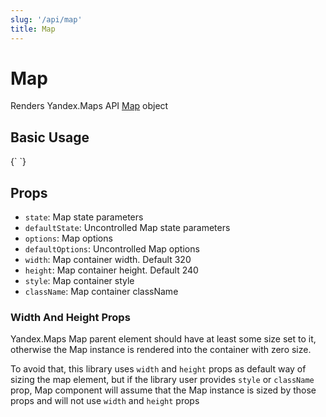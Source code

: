 ```yaml
---
slug: '/api/map'
title: Map
---
```



# Map

Renders Yandex.Maps API [Map][map] object

## Basic Usage

<Canvas>
  {`
    <YMaps>
        <Map defaultState={{ center: [55.751574, 37.573856], zoom: 9 }} />
    </YMaps>
`}
</Canvas>

## Props

- `state`: Map state parameters
- `defaultState`: Uncontrolled Map state parameters
- `options`: Map options
- `defaultOptions`: Uncontrolled Map options
- `width`: Map container width. Default 320
- `height`: Map container height. Default 240
- `style`: Map container style
- `className`: Map container className

### Width And Height Props

Yandex.Maps Map parent element should have at least some size set to it, otherwise the Map instance is rendered into the
container with zero size.

To avoid that, this library uses `width` and `height` props as default way of sizing the map element, but if the library
user provides `style` or `className` prop, Map component will assume that the Map instance is sized by those props and
will not use `width` and `height` props

[map]: https://tech.yandex.com/maps/doc/jsapi/2.1/ref/reference/Map-docpage/
